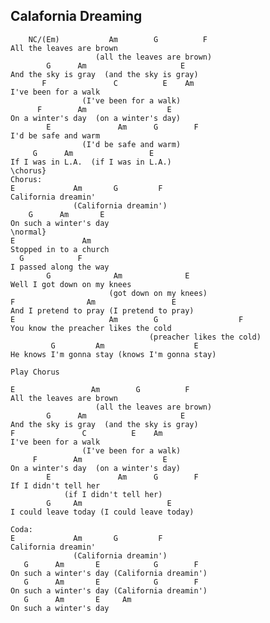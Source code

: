 

## Calafornia Dreaming

```{}
    NC/(Em)           Am        G          F
All the leaves are brown
                   (all the leaves are brown)
        G      Am                     E
And the sky is gray  (and the sky is gray)
       F               C          E    Am
I've been for a walk
                (I've been for a walk)
      F        Am                  E
On a winter's day  (on a winter's day)
        E               Am      G        F
I'd be safe and warm
                (I'd be safe and warm)
     G      Am                 E
If I was in L.A.  (if I was in L.A.)
\chorus}
Chorus:
E             Am       G         F
California dreamin'
              (California dreamin')
    G      Am       E
On such a winter's day
\normal}
E               Am
Stopped in to a church
  G            F
I passed along the way
        G              Am              E
Well I got down on my knees
                      (got down on my knees)
F                Am                 E
And I pretend to pray (I pretend to pray)
E                     Am        G                  F
You know the preacher likes the cold
                               (preacher likes the cold)
         G         Am                    E
He knows I'm gonna stay (knows I'm gonna stay)

Play Chorus

E                 Am        G          F
All the leaves are brown
                   (all the leaves are brown)
        G      Am                     E
And the sky is gray  (and the sky is gray)
F               C          E    Am
I've been for a walk
                (I've been for a walk)
     F        Am                  E
On a winter's day  (on a winter's day)
        E               Am      G        F
If I didn't tell her
            (if I didn't tell her)
        G     Am                   E
I could leave today (I could leave today)

Coda:
E             Am       G         F
California dreamin'
              (California dreamin')
   G      Am       E            G        F
On such a winter's day (California dreamin')
   G      Am       E            G        F
On such a winter's day (California dreamin')
   G      Am       E     Am
On such a winter's day

```
